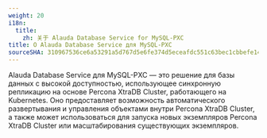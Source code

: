 ```yaml
---
weight: 20
i18n:
  title:
    zh: 关于 Alauda Database Service for MySQL-PXC
title: О Alauda Database Service для MySQL-PXC
sourceSHA: 310967536ce6a53291a5d767d5e6fe374d5eceafdc551c63bec1cbbefe146cf8
---
```


Alauda Database Service для MySQL-PXC — это решение для базы данных с высокой доступностью, использующее синхронную репликацию на основе Percona XtraDB Cluster, работающего на Kubernetes. Оно предоставляет возможность автоматического развертывания и управления объектами внутри Percona XtraDB Cluster, а также может использоваться для запуска новых экземпляров Percona XtraDB Cluster или масштабирования существующих экземпляров.

<ExternalSite name="mysql-pxc" href="/intro" />
